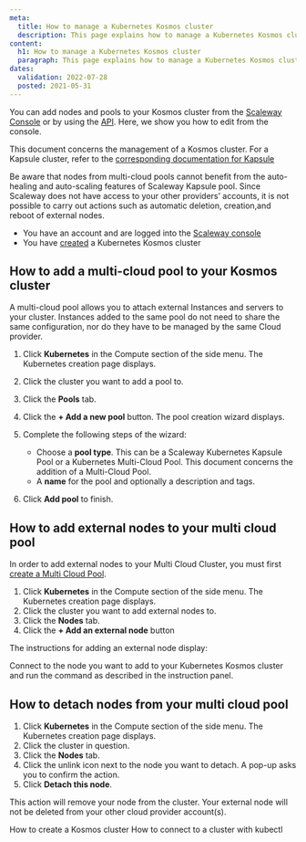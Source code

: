 ```yaml
---
meta:
  title: How to manage a Kubernetes Kosmos cluster
  description: This page explains how to manage a Kubernetes Kosmos cluster
content:
  h1: How to manage a Kubernetes Kosmos cluster
  paragraph: This page explains how to manage a Kubernetes Kosmos cluster
dates:
  validation: 2022-07-28
  posted: 2021-05-31
---
```


You can add nodes and pools to your Kosmos cluster from the [Scaleway Console](https://console.scaleway.com) or by using the [API](https://developers.scaleway.com/en/). Here, we show you how to edit from the console.

<Message type="note">

  This document concerns the management of a Kosmos cluster. For a Kapsule cluster, refer to the [corresponding documentation for Kapsule](/compute/kubernetes/how-to/edit-cluster)

</Message>

<Message type="important">

  Be aware that nodes from multi-cloud pools cannot benefit from the auto-healing and auto-scaling features of Scaleway Kapsule pool. Since Scaleway does not have access to your other providers’ accounts, it is not possible to carry out actions such as automatic deletion, creation,and reboot of external nodes.

</Message>

<Message type="requirement">

  - You have an account and are logged into the [Scaleway console](https://console.scaleway.com) 
  - You have [created](/compute/kubernetes/how-to/create-cluster) a Kubernetes Kosmos cluster

</Message>

## How to add a multi-cloud pool to your Kosmos cluster 

A multi-cloud pool allows you to attach external Instances and servers to your cluster. Instances added to the same pool do not need to share the same configuration, nor do they have to be managed by the same Cloud provider. 

1. Click **Kubernetes** in the Compute section of the side menu. The Kubernetes creation page displays.
2. Click the cluster you want to add a pool to.
3. Click the **Pools** tab.
4. Click the **+ Add a new pool** button. The pool creation wizard displays.
5. Complete the following steps of the wizard:

    * Choose a **pool type**. This can be a Scaleway Kubernetes Kapsule Pool or a Kubernetes Multi-Cloud Pool. This document concerns the addition of a Multi-Cloud Pool.
        <Lightbox src="assets/scaleway-choose-pool-type.webp" alt="" />
    * A **name** for the pool and optionally a description and tags.
6. Click **Add pool** to finish.

## How to add external nodes to your multi cloud pool

In order to add external nodes to your Multi Cloud Cluster, you must first [create a Multi Cloud Pool](#how-to-add-a-multi-cloud-pool-to-your-kosmos-cluster).

1. Click **Kubernetes** in the Compute section of the side menu. The Kubernetes creation page displays.
2. Click the cluster you want to add external nodes to.
3. Click the **Nodes** tab.
4. Click the **+ Add an external node** button

  The instructions for adding an external node display:

  <Lightbox src="assets/scaleway-add-external-node-instr.webp" alt="" />

Connect to the node you want to add to your Kubernetes Kosmos cluster and run the command as described in the instruction panel.

## How to detach nodes from your multi cloud pool

1. Click **Kubernetes** in the Compute section of the side menu. The Kubernetes creation page displays.
2. Click the cluster in question.
3. Click the **Nodes** tab.
4. Click the unlink icon next to the node you want to detach. A pop-up asks you to confirm the action.
5. Click **Detach this node**.

  <Message type="note">
  
  This action will remove your node from the cluster. Your external node will not be deleted from your other cloud provider account(s).

  </Message>

<Navigation title="See Also">
  <PreviousButton to="/compute/kubernetes/how-to/create-kosmos-cluster/">How to create a Kosmos cluster</PreviousButton>
  <NextButton to="/compute/kubernetes/how-to/connect-cluster-kubectl/">How to connect to a cluster with kubectl</NextButton>
</Navigation>
